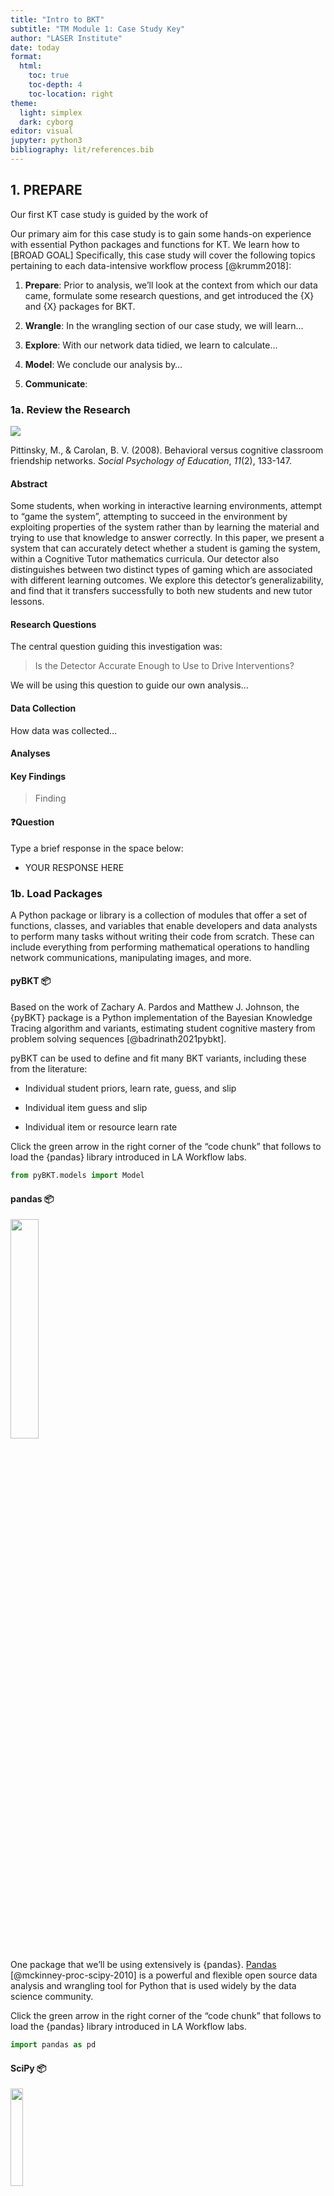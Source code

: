 ```yaml
---
title: "Intro to BKT"
subtitle: "TM Module 1: Case Study Key"
author: "LASER Institute"
date: today 
format:
  html:
    toc: true
    toc-depth: 4
    toc-location: right
theme:
  light: simplex
  dark: cyborg
editor: visual
jupyter: python3
bibliography: lit/references.bib
---
```


## 1. PREPARE

Our first KT case study is guided by the work of

Our primary aim for this case study is to gain some hands-on experience with essential Python packages and functions for KT. We learn how to \[BROAD GOAL\] Specifically, this case study will cover the following topics pertaining to each data-intensive workflow process [@krumm2018]:

1.  **Prepare**: Prior to analysis, we'll look at the context from which our data came, formulate some research questions, and get introduced the {X} and {X} packages for BKT.

2.  **Wrangle**: In the wrangling section of our case study, we will learn...

3.  **Explore**: With our network data tidied, we learn to calculate...

4.  **Model**: We conclude our analysis by...

5.  **Communicate**:

### 1a. Review the Research

![](img/baker-corbet.png)

Pittinsky, M., & Carolan, B. V. (2008). Behavioral versus cognitive classroom friendship networks. *Social Psychology of Education*, *11*(2), 133-147.

#### Abstract

Some students, when working in interactive learning environments, attempt to “game the system”, attempting to succeed in the environment by exploiting properties of the system rather than by learning the material and trying to use that knowledge to answer correctly. In this paper, we present a system that can accurately detect whether a student is gaming the system, within a Cognitive Tutor mathematics curricula. Our detector also distinguishes between two distinct types of gaming which are associated with different learning outcomes. We explore this detector’s generalizability, and find that it transfers successfully to both new students and new tutor lessons.

#### Research Questions

The central question guiding this investigation was:

> Is the Detector Accurate Enough to Use to Drive Interventions?

We will be using this question to guide our own analysis...

#### Data Collection

How data was collected...

#### Analyses

#### Key Findings

> Finding

#### ❓Question

Type a brief response in the space below:

-   YOUR RESPONSE HERE

### 1b. Load Packages

A Python package or library is a collection of modules that offer a set of functions, classes, and variables that enable developers and data analysts to perform many tasks without writing their code from scratch. These can include everything from performing mathematical operations to handling network communications, manipulating images, and more.

#### pyBKT 📦

Based on the work of Zachary A. Pardos and Matthew J. Johnson, the {pyBKT} package is a Python implementation of the Bayesian Knowledge Tracing algorithm and variants, estimating student cognitive mastery from problem solving sequences [@badrinath2021pybkt].

pyBKT can be used to define and fit many BKT variants, including these from the literature:

-   Individual student priors, learn rate, guess, and slip

-   Individual item guess and slip

-   Individual item or resource learn rate

Click the green arrow in the right corner of the "code chunk" that follows to load the {pandas} library introduced in LA Workflow labs.

```python

from pyBKT.models import Model

```

#### pandas 📦

![](img/pandas.svg){width="30%"}

One package that we'll be using extensively is {pandas}. [Pandas](https://pandas.pydata.org) [@mckinney-proc-scipy-2010] is a powerful and flexible open source data analysis and wrangling tool for Python that is used widely by the data science community.

Click the green arrow in the right corner of the "code chunk" that follows to load the {pandas} library introduced in LA Workflow labs.

```python

import pandas as pd

```

#### SciPy 📦

![](img/scipy.svg){width="20%"}

SciPy is a collection of mathematical algorithms and convenience functions built on NumPy. It adds significant power to Python by providing the user with high-level commands and classes for manipulating and visualizing data.

Click the green arrow in the right corner of the "code chunk" that follows to load the {scipy} library:

```python

import scipy as sp

```

#### Pyplot 📦

![](img/matplotlib.png){width="20%"}

Pyplot is a module in the {matplotlib) package, a comprehensive library for creating static, animated, and interactive visualizations in Python. **`pyplot`** provides a MATLAB-like interface for making plots and is particularly suited for interactive plotting and simple cases of programmatic plot generation.

Click the green arrow in the right corner of the "code chunk" that follows to load **`pyplot`**:

```python

import matplotlib.pyplot as plt

```

#### 

#### **👉 Your Turn** **⤵**

Use the code chunk below to import the pyBKT package as `nx`:

```python
# YOUR CODE HERE


```

## 2. WRANGLE

In general, data wrangling involves some combination of cleaning, reshaping, transforming, and merging data [@wickham2016r]. As highlighted in @estrellado2020e, wrangling network data can be even more challenging than other data sources since network data often includes variables about both individuals and their relationships.

For our data wrangling in module 1, we're keeping it relatively simple since working with relational data is a bit of a departure from working with rectangular data frames. Our primary goals for Lab 1 is learning how to:

a.  **Import Data from Excel**. In this section, we learn about the `read_xlsx()` function for importing network data stored in two common formats: matrices and nodelists.

b.  **Convert to Network Data Structure**. Before we can create our sociogram, we'll first need to convert our data frames into special data structure for storing graphs.

### 2a. Import Data

One of our primary goals for this case study to is create network graph called a sociogram that visually describes what a network "looks like" from the perspective of both students and their teacher. To do so, we'll need to import two Excel files originally obtained from the [Social Network Analysis and Education companion site](#0). Both files contain edges stored as a matrix and are included in the lab-1 data folder of your R Studio project. A description of each file from the companion website is copied below along with a link to the original file:

1.  [**99472_ds3.xlsx**](https://studysites.sagepub.com/carolan/study/materials/datasets/99472_ds3.xlsx) This adjacency matrix consists of **student-reported** friendship relations among 27 students in one class in the fall semester. These data are directed and unweighted; a friendship tie is present if the student reported that another was either a best friend or friend.

2.  [**99472_ds5.xlsx**](https://studysites.sagepub.com/carolan/study/materials/datasets/99472_ds5.xlsx) This adjacency matrix consists of the **teacher-reported** friendship relations among 27 students in one class in the fall semester. These data are directed and unweighted; a friendship tie is present if the teacher reported that students were either a best friend or friend.

Relational data (i.e., information about the relationships among individuals in a network) are sometimes stored as an [adjacency matrix](https://en.wikipedia.org/wiki/Adjacency_matrix). Network data stored as a matrix includes a column and row for each actor in our network and each cell contains information about the **tie** between each pair of actors, often referred to as **edges**. In our case, each tie is **directed,** meaning that relationships between actors may not necessarily be reciprocated. For example, student 1 may report student 2 as a friend, but student 2 may or may not report student 1 as friend. If both student 2 and student 2 indicate each other as friends, then this tie, or edge, is considered **reciprocal** or **mutual**.

#### Import Student-Reported Friendships

Let's use the `read_excel()` function from the {pandas} package to import the `student-reported-friends.xlsx` file. In our function, we'll include an important "argument" called `header =` and set it to `None`. This tells Python that our file does not include column names and is important to include since our file is a simple matrix with no header or column names and by default this argument is set to true and would assign the first row which contains data about student friendships as names for each column.

Finally, we need to make sure we can reference the matrix we import and use it later in our analysis. To do so, will save it to our "Environment" by assigning it to a variable which we will call `student_friends`.

```python

student_friends = pd.read_excel("data/student-reported-friends.xlsx", header = None)

```

#### **👉 Your Turn** **⤵**

Before importing our teacher-reported friendship file, use the code chunk below to quickly inspect the `student_friends` data we just imported to see what we'll be working with.

```python
# YOUR CODE HERE


```

You should now see a 27 x 27 data table that represents student-reported friendships stored as an adjacency matrix. As noted on pg. 140 of @pittinsky2008behavioral, students were given a class roster and asked to describe their relationship with each student using the following choices: best friend, friend, know-like, know, know-dislike, strongly dislike, and do not know. In the terminology of network analysis, these sociometric data are **valued** (degrees of friendship, not just yes or no).

For the purpose of the their study, and for this case study as well, all “best friend” and “friend” choices are coded as ‘1’ (friend), while all other choices are coded as ‘0’ (not friend). This process of taking a valued relationship or tie (i.e., degrees of friendship, not just yes or no) and simplifying into a binary yes/no relationship is referred to as **dichotomization** and we'll explore the benefits and drawbacks of this process in Module 4.

In addition to ties being valued or binary, they can also be undirected or directed. For example, in an **undirected** network**,** a friendship either exists between two actors or it does not. In a **directed** network, one actor or **ego** may indicate a relationship (e.g., friend or best friend), but the other actor or **alter** may indicate there is no friendship. If the relationship is present between both actors, however, the tie or edge is considered **reciprocated**.

#### ❓Question

Provide a brief response in the space below to the following questions: Do the data we just imported indicate that these friendship ties are directed or undirected? How can you tell?

-   YOUR RESPONSE HERE

#### Import Student Attributes

Before importing our teacher-reported student friendships, we have another important file to import. As noted by @carolan2014 , most social network analyses include variables that describe the attributes of actors in a network. These attribute variables can be either categorical (e.g., sex, race, etc.) or continuous in nature (e.g., test scores, number of times absent, etc.).

Actor attributes are stored a rectangular array, or data frame, in which rows represent a social entity (e.g., students, staff, schools, etc.), columns represent variables, and cells consist of values on those variables. This file containing a list of actors, or nodes, along with their attributes is sometimes referred to as a **node list**.

Let's go ahead and read our node list into R and store as a new object called `student_attributes`:

```python

student_attributes = pd.read_excel("data/student-attributes.xlsx")

student_attributes
```

Note that when we imported this time, we left out the `header = None` argument. As mentioned earlier, by default this argument is set to TRUE and assumes the first row of your data frame will contain names of the variables. Since this was indeed the case, we didn't need to include this argument. We could, however, have included this argument and set it to `TRUE` and our resulting output would still be the same.

#### **👉 Your Turn** **⤵**

Complete the code chunk below to import the `teacher-reported-friends.xlsx` file and inspect your `teacher_friends` object.

```python
# YOUR CODE HERE

teacher_friends = ___("___", header = None)

teacher_friends
```

### 2b. Make a Network Data Structure

Before we can begin exploring our data through through network visualization, we must first convert our `student_friends` object to a network using {networkx}.

#### **Convert to Graph Object**

The `from_pandas_adjacency()` function can easily convert pandas data frame to a graph.

Run the following code to convert our adjacency matrix to directed network graph data structure, save as a new object called `student_network`, and `print()` some basic information about our network:

```python

student_network = nx.from_pandas_adjacency(student_friends, create_using = nx.DiGraph())

print(student_network)
```

Note that the **`create_using`** argument is used to specify the type of graph you want to create when using graph creation functions, such as **`nx.from_pandas_edgelist`**, **`nx.from_numpy_matrix`**, or in our case **`nx.from_pandas_adjacency`**. This argument allows you to define the graph class (e.g., undirected, directed, multigraph, etc.) that should be used for constructing the graph.

By default, many NetworkX functions create an undirected graph. If you want to create a different type of graph, such as a directed graph (**`DiGraph`**), a multi-graph (**`MultiGraph`**) with multiple types of ties, or a directed multi-graph (**`MultiDiGraph`**), you can pass the corresponding class to the **`create_using =`** parameter. This is particularly useful when the nature of your data or the analysis you intend to perform requires a specific type of graph.

#### Add Node Attributes

Although an underlying assumption of social network analysis is that social relations are often more important for understanding behaviors and attitudes than attributes related to one's background (e.g., age, gender, etc.), these attributes often still play an important role in SNA. Specifcially attributes can enrich our understanding of networks by adding contextual information about actors and their relations. For example, actor attributes can be used to for:

1.  **Community Detection**: Identifying groups with shared attributes, revealing substructures within the network.
2.  **Homophily Analysis**: Examining the tendency for similar individuals to connect, shedding light on social cohesion.
3.  **Influence and Diffusion**: Understanding how characteristics of individuals affect the spread of information or behaviors.
4.  **Centrality Analysis**: Correlating attributes with centrality measures to assess individuals' influence based on their traits.
5.  **Network Dynamics**: Investigating how changes in attributes correspond to the evolution of network structures.
6.  **Statistical Modeling**: Incorporating attributes in models to explore the interplay between individual traits and network formation.
7.  **Visualization**: Enhancing network visualizations by using attributes to differentiate nodes, making patterns more discernible.

We will explore several of these use cases throughout the SNA modules, but for this case study, our focus will be to incoporate some student attribtues to enhance our visualizations.

Run the following code to add the attributes in our `student_attributes` data frame to our network object `student_network` that we created earlier:

```python

for _, row in student_attributes.iterrows():
    node_id = row['id']
    if node_id in student_network:
        student_network.nodes[node_id]['name'] = row['name']
        student_network.nodes[node_id]['gender'] = row['gender']
        student_network.nodes[node_id]['achievement'] = row['achievement']
        student_network.nodes[node_id]['gender_num'] = row['gender_num']
        student_network.nodes[node_id]['achievement_num'] = row['achievement_num']
```

There is a lot going on this this code so let's unpack this line by line. This code snippet iterates over each row of our `student_attributes` data frame and updates our network object named `student_network` with attributes for each student (node). Here's a step-by-step explanation:

1.  `for _, row in student_attributes.iterrows():`
    -   This line starts a loop that iterates through each row of the `student_attributes` DataFrame. The `iterrows()` function generates a sequence of index and row pairs for the DataFrame. Here, `_` is a placeholder for the row index, which is not used in the loop, and `row` represents the actual data of the current row as a Series object.
2.  `node_id = row['id']`
    -   For each row, this line extracts the value from the 'id' column, which is assumed to represent the unique identifier (ID) of a student. This ID will be used to reference the corresponding node in the `student_network` graph.
3.  `if node_id in student_network:`
    -   This conditional statement checks if a node with the ID `node_id` exists in the `student_network` graph. This is important to avoid attempting to set attributes for non-existent nodes.
4.  Inside the `if` block, the following lines set attributes for the node corresponding to `node_id` in the `student_network` graph:
    -   `student_network.nodes[node_id]['gender'] = row['gender']`
        -   This line sets the 'gender' attribute of the node to the value found in the 'gender' column of the current row.
    -   `student_network.nodes[node_id]['achievement'] = row['achievement']`
        -   This line sets the 'achievement' attribute of the node to the value found in the 'achievement' column of the current row.
    -   `student_network.nodes[node_id]['gender_num'] = row['gender_num']`
        -   This line sets the 'gender_num' attribute (likely a numerical representation of gender) of the node to the value found in the 'gender_num' column of the current row.
    -   `student_network.nodes[node_id]['achievement_num'] = row['achievement_num']`
        -   This line sets the 'achievement_num' attribute (possibly a numerical representation of achievement level) of the node to the value found in the 'achievement_num' column of the current row.
    -   `student_network.nodes[node_id]['name'] = row['name']`
        -   This line sets the 'name' attribute of the node to the value found in the 'name' column of the current row, assigning a personal name to the node.

Before we move on, let's take a quick look at each node's attribute data to make sure our code above worked as intended:

```python

list(student_network.nodes(data=True))

```

Excellent, each node in our network object now

#### **👉 Your Turn** **⤵**

Complete the code chunk below to convert your `teacher_friends` object first to a matrix and then to a network object that contains information about both the teacher-reported student friendships and the attributes of students:

```python

# YOUR CODE HERE

teacher_network = nx.___(___, create_using = nx.DiGraph())

for _, row in ___.iterrows():
    node_id = row['id']
    if node_id in ___:
        teacher_network.nodes[node_id]['name'] = row['name']
        teacher_network.nodes[node_id]['gender'] = row['gender']
        teacher_network.nodes[node_id]['achievement'] = row['achievement']
        teacher_network.nodes[node_id]['gender_num'] = row['gender_num']
        teacher_network.nodes[node_id]['achievement_num'] = row['achievement_num']

print(teacher_network)

```

#### ❓Question

Now answer the following questions:

1.  How many students are in our network?

    -   YOUR RESPONSE HERE

2.  Who reported more friendships, teachers or students? How do you know?

    -   YOUR RESPONSE HERE

## 3. EXPLORE

As noted in our course readings, one of the defining characteristics of the social network perspective is its use of graphic imagery to represent actors and their relations with one another. To emphasize this point, @carolan2014 reported that:

> The visualization of social networks has been a core practice since its foundation more than 100 years ago and remains a hallmark of contemporary social network analysis. 

Network visualization can be used for a variety of purposes, ranging from highlighting key actors to even serving as works of art.

This excellent figure from Katya Ognyanova's also excellent tutorial on [Static and Dynamic Network Visualization with R](https://kateto.net/network-visualization/) helps illustrate the variety of goals a good network visualization can accomplish:

![](img/viz-goals.jpeg){width="80%"}

In Section 3 work focus on just visualization, and will use the {tidygraph} package to create a network sociogram to help visually describe our network and compare teacher and student reported friendships. Specifically, in this section we'll learn to make a:

a.  **Simple Sociogram**. We learn about the basic `draw()` function for creating a very quick network plot when just a quick visual inspection is needed.

b.  **Sophisticated Sociogram**. We then dive deeper in to the `draw_kamada_kawai()` function with various parameters and learn to plot nodes and edges in our network and tweak key elements like the size, shape, and position of nodes and edges to better at communicating key findings.

### 3a. Simple Sociograms

These visual representations of the actors and their relations, i.e. the network, are called a **sociogram**. Actors who are most central to the network, such as those with higher node degrees, or those with more friends in our case study, are usually placed in the center of the sociogram and their ties are placed near them.

In the code chunk below, use the `draw()` function with your `student_network` object to see what the basic plot function produces:

```python

nx.draw(student_network)
plt.show()

```

If this had been a smaller network it might have been a little more useful but one important insight is that we have already identified an "isolate" in our network, i.e., student 18 who neither named others as a friend or was named by others as a friend.

Fortunately, the {networkx} package includes a range of [drawing](https://networkx.org/documentation/stable/reference/drawing.html) and functions for improving for improving the visual design of network graphs.

Run the following code to try out the `kamada_kawai_layout()` layout and add some informative labels to our graph:

```python

# Position the nodes using one of the layout algorithms
pos = nx.spring_layout(student_network)

# Draw the graph without node labels
nx.draw(student_network, pos, with_labels=False)

# Extract the 'name' attribute from each node to use as labels
labels = nx.get_node_attributes(G, 'name')

# Draw node labels using the 'name' attribute
nx.draw_networkx_labels(G, pos, labels, font_size=8)

# Display the graph
plt.show()

```

Much better. Now, let's unpack what's happening in this code:

-   **`nx.kamada_kawai_layout(G)`** computes the position of nodes based on the Kamada-Kawai layout algorithm, which is designed to produce visually appealing layouts by considering the graph's structure.

-   **`nx.draw()`** is used to draw the graph, with **`with_labels=True`** ensuring that the default node identifiers are used as labels.

-   The **`node_color`** and **`node_size`** parameters are set for visual customization, but you can adjust these according to your preference.

This generates a visualization of your network with nodes positioned according to the Kamada-Kawai layout and labeled with their default identifiers.

#### **👉 Your Turn** **⤵**

Use the code chunk below to try out these simple sociogram functions on your `teacher_network` object you created above:

```r
# YOUR CODE HERE

```

Not exactly great graphs, but they already provided some insight into our research questions. Specifically, we can see visually that teacher and student reported peer networks are very different!

### 3b. Sophisticated Sociograms

Not exactly great graphs, but they already provided some insight into our research questions. Specifically, we can see visually that teacher and student reported peer networks are very different!

Run the following code chunk to see some additional arguments were added into the new layout. We assign different colors for gender and adjust the size of nodes, font, width, and transparency of the arrows.

```python
plt.figure(figsize=(50,35))
pos = nx.kamada_kawai_layout(student_network)

node_colors = ["lightsteelblue" if student_attributes.loc[n].at['gender_num'] == 0 else "salmon" for n in range(student_attributes.shape[0])]
#set nodes
node_options={"node_color": node_colors,"node_size":100}
#set edges
edge_options = {"width":.50, "alpha":.5, "edge_color":"black"} #width of the lines and their transparency

#set labels
node_label_options = {"font_size":7, "font_color":"black", "verticalalignment":"bottom", "horizontalalignment":"left"}

#draw nodes, edges, labels
nx.draw_networkx_nodes(student_network, pos, **node_options)
nx.draw_networkx_edges(student_network, pos, **edge_options)
nx.draw_networkx_labels(student_network, pos, **node_label_options)
plt.show()
```

#### ❓Question

What do the colors of the nodes represent in the sociogram above?

-   YOUR RESPONSE HERE

#### Add Node Sizes

We can also count the number of friendships for each student and visualize it on our graph with different sizes of nodes.

```python
from collections import Counter
friends = [edge[0] for edge in student_network.edges()]

# Counting the number of friends
num_friends = Counter(friends)

#store in a data frame
friendships = pd.DataFrame(list(num_friends.items()), columns=['student', 'number of friends'])
print(friendships)
```

We can see that our student 18 is missing from the list as it was not present in the edges.

That is why we need to add 18th student to our data frame and sort it so that the number of friendships is consistent with the number of students we have.

```python
new_row = pd.DataFrame({'student': [18], 'number of friends': [0]})
friendships = pd.concat([friendships, new_row], ignore_index=True)
friendships = friendships.sort_values(by='student')
print(friendships)
```

Now we can see our 18th student with 0 friends reported.

Let's use these data to improve our graph:

```python

plt.figure()
pos = nx.kamada_kawai_layout(student_network)

# Set node size based on number of friends
node_sizes = [friendships['number of friends'].iloc[i]*40 for i in range(len(friendships))]

# Set node colors based on gender
node_colors = ["lightsteelblue" if student_attributes.loc[n].at['gender_num'] == 0 else "salmon" for n in student_network.nodes()]

# Set node options
node_options = {"node_color": node_colors, "node_size": [node_sizes[n] for n in student_network.nodes()]}

# Set edge options
edge_options = {"width": 0.5, "alpha": 0.5, "edge_color": "black"}

# Set label options
node_label_options = {"font_size": 7, "font_color": "black", "verticalalignment": "bottom", "horizontalalignment": "left"}

# Draw nodes, edges, labels
nx.draw_networkx_nodes(student_network, pos, **node_options)
nx.draw_networkx_edges(student_network, pos, **edge_options)
nx.draw_networkx_labels(student_network, pos, **node_label_options)
plt.show()

```

#### **👉 Your Turn** **⤵**

Use the code chunk below to try out these more sophisticated sociogram functions on your `teacher_network` object you created above:

```python
# YOUR CODE HERE


```

#### ❓Question

Do the colors of the nodes in teachers' sociogram represent the same information as in the students' one? How do you know?

\*YOUR ANSWER HERE\*

Let's change teachers' network graph to display different node sizes depending on the number of friendships reported:

```python

friends_teach = [edge[0] for edge in teacher_network.edges()]

# Counting the number of friends
num_friends = Counter(friends_teach)

#store in a data frame
friendships_teach = pd.DataFrame(list(num_friends.items()), columns=['student', 'number of friends'])

print(friendships_teach)

```

It seems like teachers did not see any friendships between students 18, 19, and the rest of the class. So let's manually add them:

```python
new_row_1 = pd.DataFrame({'student': [18], 'number of friends': [0]})
new_row_2 = pd.DataFrame({'student': [19], 'number of friends': [0]})
friendships_teach = pd.concat([friendships_teach, new_row_1], ignore_index=True)
friendships_teach = pd.concat([friendships_teach, new_row_2], ignore_index=True)
friendships_teach = friendships_teach.sort_values(by='student')
print(friendships_teach)
```

#### **👉 Your Turn** **⤵**

Now that you have a sense of how the **networkx** package works to build network graphs, use the code chunk below and try building a sophisticated sociogram for the `teacher_network` object that you created changing the node size parameter.

```python
# YOUR CODE HERE
plt.figure(figsize=(10, 8))
pos = nx.kamada_kawai_layout(teacher_network)

# Set node size based on number of friends
node_sizes = [friendships_teach['number of friends'].iloc[i]*40 for i in range(len(friendships_teach))]#YOUR CODE HERE

# Set node colors based on gender
node_colors = ["lightsteelblue" if student_attributes.loc[n].at['gender_num'] == 0 else "salmon" for n in student_network.nodes()]

#set nodes
node_options={"node_color": node_colors, "node_size":[node_sizes[n] for n in student_network.nodes()]}
#set edges
edge_options = {"width":.50, "alpha":.5, "edge_color":"black"}
#set labels
node_label_options = {"font_size":7, "font_color":"black", "verticalalignment":"bottom", "horizontalalignment":"left"}

#draw nodes, edges, labels
nx.draw_networkx_nodes(teacher_network, pos, **node_options)
nx.draw_networkx_edges(teacher_network, pos, **edge_options)
nx.draw_networkx_labels(teacher_network, pos, **node_label_options)
plt.title('Teacher Sociogram')
plt.show()
```

**Note:** If you're having difficulty seeing the sociogram in the small code chunk, you can copy and paste the code in the console and it will show in the Viewer pan and then you can enlarge and even save as an image file.

Congrats, you made it to the end of the EXPLORE section and created your first sociogram in Python!

## 4. MODEL

As highlighted in [Chapter 3 of Data Science in Education Using R](https://datascienceineducation.com/c03.html), the **Model** step of the data science process entails "using statistical models, from simple to complex, to understand trends and patterns in the data." We will not explore the use of models for SNA until Lab 4, but recall from the PREPARE section that to assess agreement between perceived friendships by the teacher and students, [@pittinsky2008behavioral] note that:

> **The QAP (quadratic assignment procedure)** \[is\] used to calculate the degree of association between two sets of relations and tests whether the probability of dyad overlap in the teacher matrix is correlated with the probability of dyad overlap in the student matrix. It does so by running a large number of simulations. These simulations generate random matrices with sizes and value distributions based on the original two matrices being tested.

We will learn more about the QAP and other models for statistical inference when working with relational data in Learning Lab 4.

## 5. COMMUNICATE

The final step in the workflow/process is sharing the results of your analysis with wider audience. Krumm et al. @krumm2018 have outlined the following 3-step process for communicating with education stakeholders findings from an analysis:

1.  **Select.** Communicating what one has learned involves selecting among those analyses that are most important and most useful to an intended audience, as well as selecting a form for displaying that information, such as a graph or table in static or interactive form, i.e. a "data product."

2.  **Polish**. After creating initial versions of data products, research teams often spend time refining or polishing them, by adding or editing titles, labels, and notations and by working with colors and shapes to highlight key points.

3.  **Narrate.** Writing a narrative to accompany the data products involves, at a minimum, pairing a data product with its related research question, describing how best to interpret the data product, and explaining the ways in which the data product helps answer the research question and might be used to inform new analyses or a "change idea" for improving student learning.

### Render File

For your SNA Badge, you will have an opportunity to create a simple "data product" designed to illustrate some insights gained from your analysis and ideally highlight an action step or change idea that can be used to improve learning or the contexts in which learning occurs.

For now, we will wrap up this case study by converting your work to an HTML file that can be published and used to communicate your learning and demonstrate some of your new R skills. To do so, you will need to "render" your document by clicking the ![](img/render.png){width="4%"} Render button in the menu bar at that the top of this file.

Rendering a document does two important things:

1.  checks through all your code for any errors; and,

2.  creates a file in your directory that you can use to share you work .

Now that you've finished your first case study, click the "Render" button in the toolbar at the top of your document to covert this Quarto document to a HTML web page, just one of [the many publishing formats you can create with Quarto](https://quarto.org/docs/output-formats/all-formats.html) documents.

If the files rendered correctly, you should now see a new file named `sna-1-case-study-R.html` in the Files tab located in the bottom right corner of R Studio. If so, congratulations, you just completed the getting started activity! You're now ready for the unit Case Studies that we will complete during the third week of each unit.

::: callout-important
If you encounter errors when you try to render, first check the case study answer key located in the files pane and has the suggested code for the Your Turns. If you are still having difficulties, try copying and pasting the error into Google or ChatGPT to see if you can resolve the issue. Finally, contact your instructor to debug the code together if you're still having issues.
:::

### Publish File

Rendered HTML files can be published online through a variety of ways including [Posit Cloud](https://posit.cloud/learn/guide#publish-from-cloud), [RPubs](#0) , [GitHub Pages](#0), [Quarto Pub](#0), or [other methods](#0). The easiest way to quickly publish your file online is to publish directly from RStudio. You can do so by clicking the "Publish" button located in the Viewer Pane after you render your document as illustrated in the screenshot below.

![](img/publish.png)

Congratulations, you've completed the case study! If you've already completed the Essential Readings, you're now ready to earn your first SNA LASER Badge!

### References
